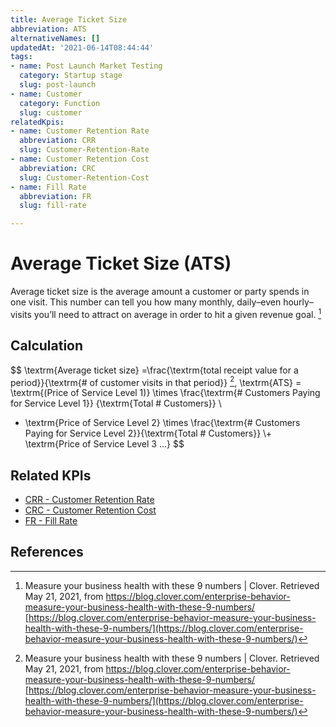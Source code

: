 ```yaml
---
title: Average Ticket Size
abbreviation: ATS
alternativeNames: []
updatedAt: '2021-06-14T08:44:44'
tags:
- name: Post Launch Market Testing
  category: Startup stage
  slug: post-launch
- name: Customer
  category: Function
  slug: customer
relatedKpis:
- name: Customer Retention Rate
  abbreviation: CRR
  slug: Customer-Retention-Rate
- name: Customer Retention Cost
  abbreviation: CRC
  slug: Customer-Retention-Cost
- name: Fill Rate
  abbreviation: FR
  slug: fill-rate

---
```


# Average Ticket Size (ATS)

Average ticket size is the average amount a customer or party spends in one visit. This number can tell you how many monthly, daily–even hourly–visits you’ll need to attract on average in order to hit a given revenue goal. [^1]

## Calculation

$$
\textrm{Average ticket size} =\frac{\textrm{total receipt value for a period}}{\textrm{\# of customer visits in that period}} [^1], 
\textrm{ATS} = \textrm{(Price of Service Level 1)} \times \frac{\textrm{\# Customers Paying for Service Level 1}} {\textrm{Total \# Customers}} \\
+ \textrm{Price of Service Level 2} \times \frac{\textrm{\# Customers Paying for Service Level 2}}{\textrm{Total \# Customers}} 
\\+ \textrm{Price of Service Level 3 ...}
$$



## Related KPIs

- [CRR - Customer Retention Rate](/en/kpis/Customer-Retention-Rate)
- [CRC - Customer Retention Cost](/en/kpis/Customer-Retention-Cost)
- [FR - Fill Rate](/en/kpis/fill-rate)

## References

[^1]:  Measure your business health with these 9 numbers | Clover. Retrieved May 21, 2021, from https://blog.clover.com/enterprise-behavior-measure-your-business-health-with-these-9-numbers/ [https://blog.clover.com/enterprise-behavior-measure-your-business-health-with-these-9-numbers/](https://blog.clover.com/enterprise-behavior-measure-your-business-health-with-these-9-numbers/)
[^2]:  Measure your business health with these 9 numbers | Clover. Retrieved May 21, 2021, from https://blog.clover.com/enterprise-behavior-measure-your-business-health-with-these-9-numbers/ [https://blog.clover.com/enterprise-behavior-measure-your-business-health-with-these-9-numbers/](https://blog.clover.com/enterprise-behavior-measure-your-business-health-with-these-9-numbers/)
